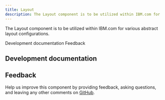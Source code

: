 ```yaml
---
title: Layout
description: The Layout component is to be utilized within IBM.com for various abstract layout configurations.
---
```



<PageDescription>

The Layout component is to be utilized within IBM.com for various abstract layout configurations.

</PageDescription>

<AnchorLinks>

<AnchorLink>Development documentation</AnchorLink>
<AnchorLink>Feedback</AnchorLink>

</AnchorLinks>

## Development documentation

<ComponentStatus name="Layout" type="ui" />

## Feedback

Help us improve this component by providing feedback, asking questions, and leaving any other comments on <a href="https://github.com/carbon-design-system/carbon-for-ibm-dotcom" target="_blank">GitHub</a>.
